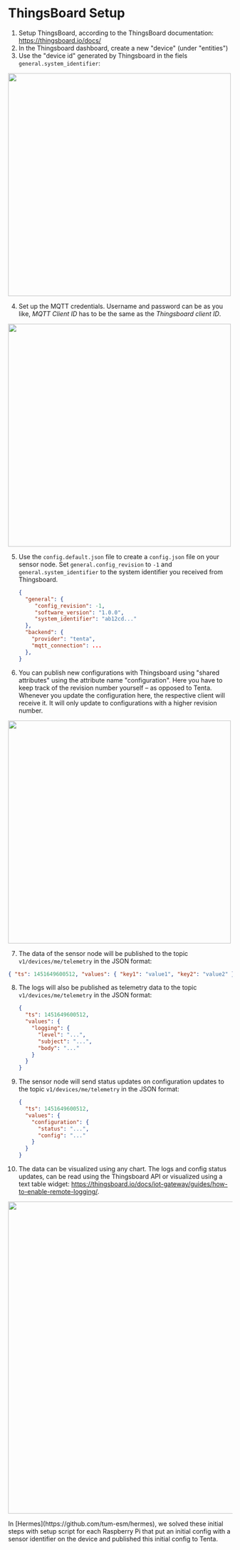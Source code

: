 
# ThingsBoard Setup

1. Setup ThingsBoard, according to the ThingsBoard documentation: https://thingsboard.io/docs/
2. In the Thingsboard dashboard, create a new "device" (under "entities")
3. Use the "device id" generated by Thingsboard in the fiels `general.system_identifier`:

<img
  src="/thingsboard-copy-device-id.png"
  width="500"
  className="mx-auto mt-3 border border-slate-400 rounded-md"
/>

4. Set up the MQTT credentials. Username and password can be as you like, _MQTT Client ID_ has to be the same as the _Thingsboard client ID_.

<img
  src="/thingsboard-setup-mqtt.png"
  width="500"
  className="mx-auto mt-3 border border-slate-400 rounded-md"
/>

5. Use the `config.default.json` file to create a `config.json` file on your sensor node. Set `general.config_revision` to `-1` and `general.system_identifier` to the system identifier you received from Thingsboard.

   ```json
   {
     "general": {
        "config_revision": -1,
        "software_version": "1.0.0",
        "system_identifier": "ab12cd..."
     },
     "backend": {
       "provider": "tenta",
       "mqtt_connection": ...
     },
   }
   ```

6. You can publish new configurations with Thingsboard using "shared attributes" using the attribute name "configuration". Here you have to keep track of the revision number yourself – as opposed to Tenta. Whenever you update the configuration here, the respective client will receive it. It will only update to configurations with a higher revision number.

<img
  src="/thingsboard-shared-attributes.png"
  width="500"
  className="mx-auto mt-3 border border-slate-400 rounded-md"
/>

7. The data of the sensor node will be published to the topic `v1/devices/me/telemetry` in the JSON format:

```json
{ "ts": 1451649600512, "values": { "key1": "value1", "key2": "value2" } }
```

8. The logs will also be published as telemetry data to the topic `v1/devices/me/telemetry` in the JSON format:

   ```json
   {
     "ts": 1451649600512,
     "values": {
       "logging": {
         "level": "...",
         "subject": "...",
         "body": "..."
       }
     }
   }
   ```

9. The sensor node will send status updates on configuration updates to the topic `v1/devices/me/telemetry` in the JSON format:

   ```json
   {
     "ts": 1451649600512,
     "values": {
       "configuration": {
         "status": "...",
         "config": "..."
       }
     }
   }
   ```

10. The data can be visualized using any chart. The logs and config status updates, can be read using the Thingsboard API or visualized using a text table widget: https://thingsboard.io/docs/iot-gateway/guides/how-to-enable-remote-logging/.

<img
  src="https://img.thingsboard.io/gateway/add-logs-to-dashboard.png"
  width="700"
  className="mx-auto mt-3 border border-slate-400 rounded-md"
/>

<Callout emoji="💡" type="info">
  In [Hermes](https://github.com/tum-esm/hermes), we solved these initial steps
  with setup script for each Raspberry Pi that put an initial config with a
  sensor identifier on the device and published this initial config to Tenta.
</Callout>
